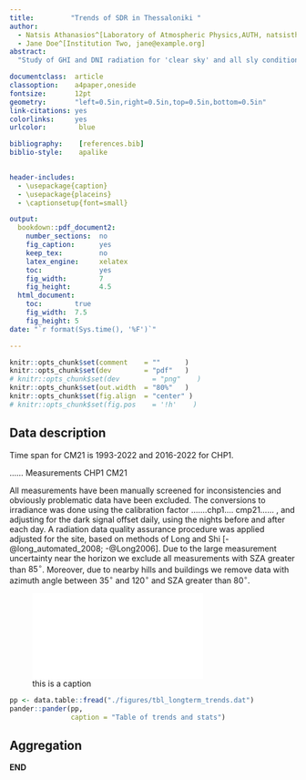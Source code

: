 ```yaml
---
title:         "Trends of SDR in Thessaloniki "
author:
  - Natsis Athanasios^[Laboratory of Atmospheric Physics,AUTH, natsisthanasis@gmail.com]
  - Jane Doe^[Institution Two, jane@example.org]
abstract:
  "Study of GHI and DNI radiation for 'clear sky' and all sly conditions."

documentclass:  article
classoption:    a4paper,oneside
fontsize:       12pt
geometry:       "left=0.5in,right=0.5in,top=0.5in,bottom=0.5in"
link-citations: yes
colorlinks:     yes
urlcolor:        blue

bibliography:    [references.bib]
biblio-style:    apalike

    
header-includes:
  - \usepackage{caption}
  - \usepackage{placeins}
  - \captionsetup{font=small}

output:
  bookdown::pdf_document2:
    number_sections:  no
    fig_caption:      yes
    keep_tex:         no
    latex_engine:     xelatex
    toc:              yes
    fig_width:        7
    fig_height:       4.5
  html_document:
    toc:        true
    fig_width:  7.5
    fig_height: 5
date: "`r format(Sys.time(), '%F')`"

---
```




```r
knitr::opts_chunk$set(comment    = ""      )
knitr::opts_chunk$set(dev        = "pdf"   )
# knitr::opts_chunk$set(dev        = "png"    )
knitr::opts_chunk$set(out.width  = "80%"   )
knitr::opts_chunk$set(fig.align  = "center" )
# knitr::opts_chunk$set(fig.pos    = '!h'    )

```


## Data description 

<!-- time span -->
Time span for CM21 is 1993-2022 and 2016-2022 for CHP1.

...... Measurements CHP1 CM21


<!-- screening -->
All measurements have been manually screened for inconsistencies and obviously 
problematic data have been excluded.
<!-- physical quantities -->
The conversions to irradiance was done using the calibration factor  .......chp1.... cmp21......
, and adjusting for the dark signal offset daily, using the nights before and after each day.
<!-- Quality assurance -->
A radiation data quality assurance procedure was applied adjusted for the site,
based on methods of Long and Shi\ [-@long_automated_2008; -@Long2006].
<!-- Data preparation -->
Due to the large measurement uncertainty near the horizon we exclude all measurements
with SZA greater than $85^\circ$. Moreover, due to nearby hills and buildings
we remove data with azimuth angle between $35^\circ$ and $120^\circ$ and SZA greater than $80^\circ$.



![this is a caption](images/longtermtrendsALL-2.pdf)

<!-- \tiny -->
```r
pp <- data.table::fread("./figures/tbl_longterm_trends.dat")
pander::pander(pp,
               caption = "Table of trends and stats")
```
<!-- \normalsize -->



## Aggregation 


**END**

<!-- ```{r trackercomm, echo=F, fig.cap="Διάγραμμα συνδέσεων του tracker, κατάλληλη σειρά σύνδεσης (1-2-3) ή (3-2-1)."} -->
<!-- knitr::include_graphics("figure/trackercomm.png") -->
<!-- ``` -->
<!-- όπως φαίνονται στο Σχήμα \@ref(fig:trackercomm). -->
